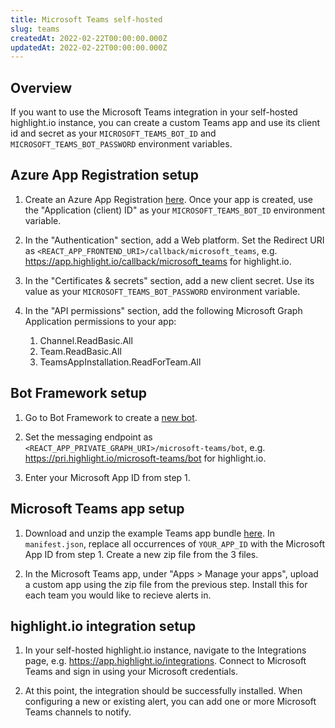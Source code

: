 ```yaml
---
title: Microsoft Teams self-hosted
slug: teams
createdAt: 2022-02-22T00:00:00.000Z
updatedAt: 2022-02-22T00:00:00.000Z
---
```


## Overview

If you want to use the Microsoft Teams integration in your self-hosted highlight.io instance, you can create a custom Teams app and use its client id and secret as your `MICROSOFT_TEAMS_BOT_ID` and `MICROSOFT_TEAMS_BOT_PASSWORD` environment variables.

## Azure App Registration setup

1. Create an Azure App Registration [here](https://portal.azure.com/#view/Microsoft_AAD_RegisteredApps/ApplicationsListBlade). Once your app is created, use the "Application (client) ID" as your `MICROSOFT_TEAMS_BOT_ID` environment variable.

2. In the "Authentication" section, add a Web platform. Set the Redirect URI as `<REACT_APP_FRONTEND_URI>/callback/microsoft_teams`, e.g. https://app.highlight.io/callback/microsoft_teams for highlight.io.

3. In the "Certificates & secrets" section, add a new client secret. Use its value as your `MICROSOFT_TEAMS_BOT_PASSWORD` environment variable.

4. In the "API permissions" section, add the following Microsoft Graph Application permissions to your app:
    1. Channel.ReadBasic.All
    2. Team.ReadBasic.All
    3. TeamsAppInstallation.ReadForTeam.All

## Bot Framework setup

1. Go to Bot Framework to create a [new bot](https://dev.botframework.com/bots/new).

2. Set the messaging endpoint as `<REACT_APP_PRIVATE_GRAPH_URI>/microsoft-teams/bot`, e.g. https://pri.highlight.io/microsoft-teams/bot for highlight.io.

3. Enter your Microsoft App ID from step 1.

## Microsoft Teams app setup

1. Download and unzip the example Teams app bundle [here](https://highlight-client-bundle.s3.us-east-2.amazonaws.com/assets/teams/highlight_example_app.zip). In `manifest.json`, replace all occurrences of `YOUR_APP_ID` with the Microsoft App ID from step 1. Create a new zip file from the 3 files.

2. In the Microsoft Teams app, under "Apps > Manage your apps", upload a custom app using the zip file from the previous step. Install this for each team you would like to recieve alerts in.

## highlight.io integration setup

1. In your self-hosted highlight.io instance, navigate to the Integrations page, e.g. https://app.highlight.io/integrations. Connect to Microsoft Teams and sign in using your Microsoft credentials.

2. At this point, the integration should be successfully installed. When configuring a new or existing alert, you can add one or more Microsoft Teams channels to notify.
